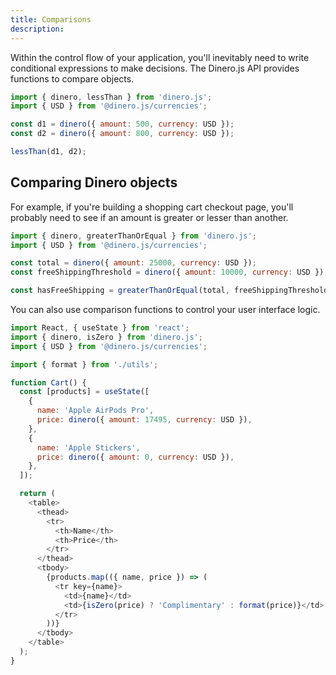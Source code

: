 ```yaml
---
title: Comparisons
description:
---
```


Within the control flow of your application, you'll inevitably need to write conditional expressions to make decisions. The Dinero.js API provides functions to compare objects.

```js
import { dinero, lessThan } from 'dinero.js';
import { USD } from '@dinero.js/currencies';

const d1 = dinero({ amount: 500, currency: USD });
const d2 = dinero({ amount: 800, currency: USD });

lessThan(d1, d2);
```

## Comparing Dinero objects

For example, if you're building a shopping cart checkout page, you'll probably need to see if an amount is greater or lesser than another.

```js
import { dinero, greaterThanOrEqual } from 'dinero.js';
import { USD } from '@dinero.js/currencies';

const total = dinero({ amount: 25000, currency: USD });
const freeShippingThreshold = dinero({ amount: 10000, currency: USD });

const hasFreeShipping = greaterThanOrEqual(total, freeShippingThreshold);
```

You can also use comparison functions to control your user interface logic.

```js
import React, { useState } from 'react';
import { dinero, isZero } from 'dinero.js';
import { USD } from '@dinero.js/currencies';

import { format } from './utils';

function Cart() {
  const [products] = useState([
    {
      name: 'Apple AirPods Pro',
      price: dinero({ amount: 17495, currency: USD }),
    },
    {
      name: 'Apple Stickers',
      price: dinero({ amount: 0, currency: USD }),
    },
  ]);

  return (
    <table>
      <thead>
        <tr>
          <th>Name</th>
          <th>Price</th>
        </tr>
      </thead>
      <tbody>
        {products.map(({ name, price }) => (
          <tr key={name}>
            <td>{name}</td>
            <td>{isZero(price) ? 'Complimentary' : format(price)}</td>
          </tr>
        ))}
      </tbody>
    </table>
  );
}
```
